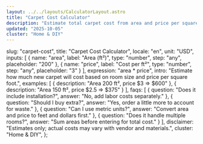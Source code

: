 ```yaml
---
layout: ../../layouts/CalculatorLayout.astro
title: "Carpet Cost Calculator"
description: "Estimate total carpet cost from area and price per square foot."
updated: "2025-10-05"
cluster: "Home & DIY"
---
```



  slug: "carpet-cost",
  title: "Carpet Cost Calculator",
  locale: "en",
  unit: "USD",
  inputs: [
    { name: "area", label: "Area (ft²)", type: "number", step: "any", placeholder: "200" },
    { name: "price", label: "Cost per ft²", type: "number", step: "any", placeholder: "3" }
  ],
  expression: "area * price",
  intro: "Estimate how much new carpet will cost based on room size and price per square foot.",
  examples: [
    { description: "Area 200 ft², price $3 ⇒ $600" },
    { description: "Area 150 ft², price $2.5 ⇒ $375" }
  ],
  faqs: [
    { question: "Does it include installation?", answer: "No, add labor costs separately." },
    { question: "Should I buy extra?", answer: "Yes, order a little more to account for waste." },
    { question: "Can I use metric units?", answer: "Convert area and price to feet and dollars first." },
    { question: "Does it handle multiple rooms?", answer: "Sum areas before entering for total cost." }
  ],
  disclaimer: "Estimates only; actual costs may vary with vendor and materials.",
  cluster: "Home & DIY",
};

<Calculator schema={schema} />

